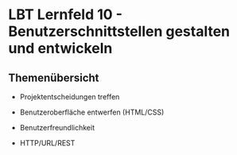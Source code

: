 # LBT Lernfeld 10 - Benutzerschnittstellen gestalten und entwickeln

## Themenübersicht

- Projektentscheidungen treffen

- Benutzeroberfläche entwerfen (HTML/CSS)

- Benutzerfreundlichkeit

- HTTP/URL/REST
